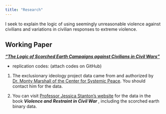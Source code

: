 ```yaml
---
title: "Research"
---
```


I seek to explain the logic of using seemingly unreasonable violence against civilians and variations in civilian responses to extreme violence. 


 
## Working Paper

[***"The Logic of Scorched Earth Campaigns against Civilians in Civil Wars" ***](https://www.dropbox.com/s/65e7q9bqdkngy4q/Scorched_10.12.22.pdf?dl=0) 

- replication codes:  (attach codes on GitHub)
1. The exclusionary ideology project data came from and authorized by [Dr. Monty Marshall of the Center for Systemic Peace](https://www.systemicpeace.org/people.html). You should contact him for the data.

2. You can visit [Professor Jessica Stanton's website](https://www.jessicastanton.org/book) for the data in the book ***Violence and Restraint in Civil War  ***, including the scorched earth binary data. 